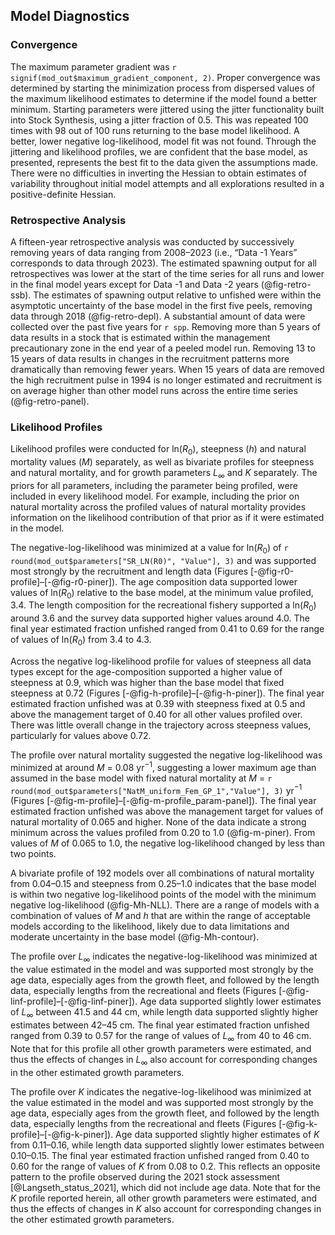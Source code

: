 ## Model Diagnostics <!--(TOR Section F2, F4, H4)-->

### Convergence <!--(TOR Section F4)-->

The maximum parameter gradient was `r signif(mod_out$maximum_gradient_component, 2)`. Proper convergence was determined by starting the minimization process from dispersed values of the maximum likelihood estimates to determine if the model found a better minimum. Starting parameters were jittered using the jitter functionality built into Stock Synthesis, using a jitter fraction of 0.5. This was repeated 100 times with 98 out of 100 runs returning to the base model likelihood. A better, lower negative log-likelihood, model fit was not found. Through the jittering and likelihood profiles, we are confident that the base model, as presented, represents the best fit to the data given the assumptions made. There were no difficulties in inverting the Hessian to obtain estimates of variability throughout initial model attempts and all explorations resulted in a positive-definite Hessian. 


### Retrospective Analysis <!--(TOR Section H4)-->

A fifteen-year retrospective analysis was conducted by successively removing years of data ranging from 2008--2023 (i.e., “Data -1 Years” corresponds to data through 2023). The estimated spawning output for all retrospectives was lower at the start of the time series for all runs and lower in the final model years except for Data -1 and Data -2 years (@fig-retro-ssb). The estimates of spawning output relative to unfished were within the asymptotic uncertainty of the base model in the first five peels, removing data through 2018 (@fig-retro-depl). A substantial amount of data were collected over the past five years for `r spp`. Removing more than 5 years of data results in a stock that is estimated within the management precautionary zone in the end year of a peeled model run. Removing 13 to 15 years of data results in changes in the recruitment patterns more dramatically than removing fewer years. When 15 years of data are removed the high recruitment pulse in 1994 is no longer estimated and recruitment is on average higher than other model runs across the entire time series (@fig-retro-panel).  


### Likelihood Profiles <!--(TOR Section F2)--> {#sec-profiles}

Likelihood profiles were conducted for ln($R_0$), steepness ($h$) and natural mortality values ($M$) separately, as well as bivariate profiles for steepness and natural mortality, and for growth parameters $L_{\infty}$ and $K$ separately. The priors for all parameters, including the parameter being profiled, were included in every likelihood model. For example, including the prior on natural mortality across the profiled values of natural mortality provides information on the likelihood contribution of that prior as if it were estimated in the model.  

The negative-log-likelihood was minimized at a value for ln($R_0$) of `r round(mod_out$parameters["SR_LN(R0)", "Value"], 3)` and was supported most strongly by the recruitment and length data (Figures [-@fig-r0-profile]--[-@fig-r0-piner]). The age composition data supported lower values of ln($R_0$) relative to the base model, at the minimum value profiled, 3.4. The length composition for the recreational fishery supported a ln($R_0$) around 3.6 and the survey data supported higher values around 4.0. The final year estimated fraction unfished ranged from 0.41 to 0.69 for the range of values of ln($R_0$) from 3.4 to 4.3.

Across the negative log-likelihood profile for values of steepness all data types except for the age-composition supported a higher value of steepness at 0.9, which was higher than the base model that fixed steepness at 0.72 (Figures [-@fig-h-profile]--[-@fig-h-piner]). The final year estimated fraction unfished was at 0.39 with steepness fixed at 0.5 and above the management target of 0.40 for all other values profiled over. There was little overall change in the trajectory across steepness values, particularly for values above 0.72.

The profile over natural mortality suggested the negative log-likelihood was minimized at around $M$ = 0.08 yr$^{-1}$, suggesting a lower maximum age than assumed in the base model with fixed natural mortality at $M$ = `r round(mod_out$parameters["NatM_uniform_Fem_GP_1","Value"], 3)` yr$^{-1}$ (Figures [-@fig-m-profile]--[-@fig-m-profile_param-panel]). The final year estimated fraction unfished was above the management target for values of natural mortality of 0.065 and higher. None of the data indicate a strong minimum across the values profiled from 0.20 to 1.0 (@fig-m-piner). From values of $M$ of 0.065 to 1.0, the negative log-likelihood changed by less than two points. 

A bivariate profile of 192 models over all combinations of natural mortality from 0.04--0.15 and steepness from 0.25--1.0 indicates that the base model is within two negative log-likelihood points of the model with the minimum negative log-likelihood (@fig-Mh-NLL).  There are a range of models with a combination of values of $M$ and $h$ that are within the range of acceptable models according to the likelihood, likely due to data limitations and moderate uncertainty in the base model (@fig-Mh-contour). 

The profile over $L_{\infty}$ indicates the negative-log-likelihood was minimized at the value estimated in the model and was supported most strongly by the age data, especially ages from the growth fleet, and followed by the length data, especially lengths from the recreational and \gls{rov} fleets (Figures [-@fig-linf-profile]--[-@fig-linf-piner]). Age data supported slightly lower estimates of $L_{\infty}$ between 41.5 and 44 cm, while length data supported slightly higher estimates between 42--45 cm. The final year estimated fraction unfished ranged from 0.39 to 0.57 for the range of values of $L_{\infty}$ from 40 to 46 cm. Note that for this profile all other growth parameters were estimated, and thus the effects of changes in $L_{\infty}$ also account for corresponding changes in the other estimated growth parameters.

The profile over $K$ indicates the negative-log-likelihood was minimized at the value estimated in the model and was supported most strongly by the age data, especially ages from the growth fleet, and followed by the length data, especially lengths from the recreational and \gls{rov} fleets (Figures [-@fig-k-profile]--[-@fig-k-piner]). Age data supported slightly higher estimates of $K$ from 0.11--0.16, while length data supported slightly lower estimates between 0.10--0.15. The final year estimated fraction unfished ranged from 0.40 to 0.60 for the range of values of $K$ from 0.08 to 0.2. This reflects an opposite pattern to the profile observed during the 2021 stock assessment [@Langseth_status_2021], which did not include age data. Note that for the $K$ profile reported herein, all other growth parameters were estimated, and thus the effects of changes in $K$ also account for corresponding changes in the other estimated growth parameters.
